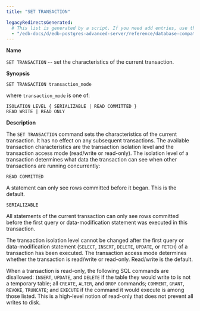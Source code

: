 ```yaml
---
title: "SET TRANSACTION"

legacyRedirectsGenerated:
  # This list is generated by a script. If you need add entries, use the `legacyRedirects` key.
  - "/edb-docs/d/edb-postgres-advanced-server/reference/database-compatibility-for-oracle-developers-reference-guide/12/Database_Compatibility_for_Oracle_Developers_Reference_Guide.1.091.html"
---
```


<div id="set_transaction" class="registered_link"></div>

**Name**

`SET TRANSACTION` -- set the characteristics of the current transaction.

**Synopsis**

```text
SET TRANSACTION transaction_mode
```

where `transaction_mode` is one of:

```
ISOLATION LEVEL { SERIALIZABLE | READ COMMITTED }
READ WRITE | READ ONLY
```

**Description**

The `SET TRANSACTION` command sets the characteristics of the current transaction. It has no effect on any subsequent transactions. The available transaction characteristics are the transaction isolation level and the transaction access mode (read/write or read-only). The isolation level of a transaction determines what data the transaction can see when other transactions are running concurrently:

`READ COMMITTED`

 A statement can only see rows committed before it began. This is the default.

`SERIALIZABLE`

 All statements of the current transaction can only see rows committed before the first query or data-modification statement was executed in this transaction.

The transaction isolation level cannot be changed after the first query or data-modification statement (`SELECT`, `INSERT`, `DELETE`, `UPDATE`, or `FETCH`) of a transaction has been executed. The transaction access mode determines whether the transaction is read/write or read-only. Read/write is the default.

When a transaction is read-only, the following SQL commands are disallowed: `INSERT`, `UPDATE`, and `DELETE` if the table they would write to is not a temporary table; all `CREATE`, `ALTER`, and `DROP` commands; `COMMENT`, `GRANT`, `REVOKE`, `TRUNCATE`; and `EXECUTE` if the command it would execute is among those listed. This is a high-level notion of read-only that does not prevent all writes to disk.

